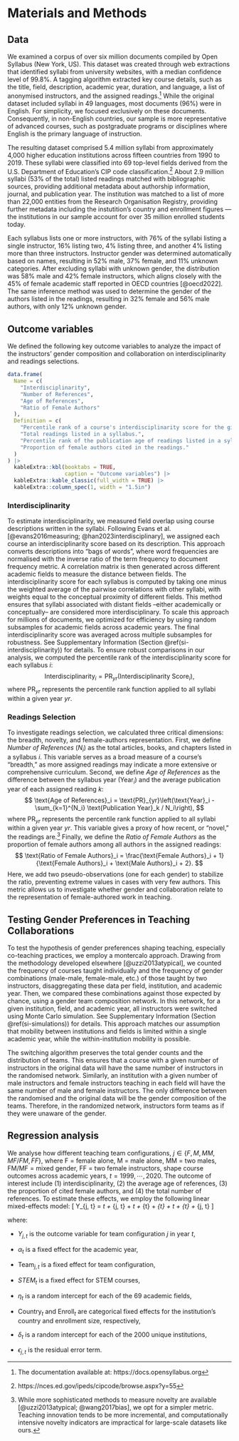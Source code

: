 # Materials and Methods {#sec:methods}

## Data

We examined a corpus of over six million documents compiled by Open Syllabus (New York, US). This dataset was created through web extractions that identified syllabi from university websites, with a median confidence level of 99.8%. A tagging algorithm extracted key course details, such as the  title, field, description, academic year, duration, and language, a list of anonymised instructors, and the assigned readings.^[The documentation available at: https://docs.opensyllabus.org] While the original dataset included syllabi in 49 languages, most documents (96%) were in English. For simplicity, we focused exclusively on these documents. Consequently, in non-English countries, our sample is more representative of advanced courses, such as postgraduate programs or disciplines where English is the primary language of instruction.

The resulting dataset comprised 5.4 million syllabi from approximately 4,000 higher education institutions across fifteen countries from 1990 to 2019. These syllabi were classified into 69 top-level fields derived from the U.S. Department of Education's CIP code classification.^[https://nces.ed.gov/ipeds/cipcode/browse.aspx?y=55] About 2.9 million syllabi (53% of the total) listed readings matched with bibliographic sources, providing additional metadata about  authorship information, journal, and publication year. The institution was matched to a list of more than 22,000 entities from the Research Organisation Registry, providing further metadata including the instutition's country and enrollment figures --- the institutions in our sample account for over 35 million enrolled students today.

Each syllabus lists one or more instructors, with 76% of the syllabi listing a single instructor, 16% listing two, 4% listing three, and another 4% listing more than three instructors. Instructor gender was determined automatically based on names, resulting in 52% male, 37% female, and 11% unknown categories. After excluding syllabi with unknown gender, the distribution was 58% male and 42% female instructors, which aligns closely with the 45% of female academic staff reported in OECD countries [@oecd2022]. The same inference method was used to determine the gender of the authors listed in the readings, resulting in 32% female and 56% male authors, with only 12% unknown gender.

## Outcome variables {-}

We defined the following key outcome variables to analyze the impact of the instructors' gender composition and collaboration on interdisciplinarity and readings selections. 

```r
data.frame(
  Name = c(
    "Interdisciplinarity",
    "Number of References",
    "Age of References",
    "Ratio of Female Authors"
  ),
  Definition = c(
    "Percentile rank of a course's interdisciplinarity score for the given year.",  # nolint
    "Total readings listed in a syllabus.",
    "Percentile rank of the publication age of readings listed in a syllabus.",
    "Proportion of female authors cited in the readings."
  )
) |>
  kableExtra::kbl(booktabs = TRUE,
                  caption = "Outcome variables") |>
  kableExtra::kable_classic(full_width = TRUE) |>
  kableExtra::column_spec(1, width = "1.5in")
```

### Interdisciplinarity {-} 

To estimate interdisciplinarity, we measured field overlap using course descriptions written in the syllabi. Following Evans et al. [@evans2016measuring; @han2023interdisciplinary], we assigned each course an interdisciplinarity score based on its description. This approach converts descriptions into "bags of words", where word frequencies are normalised with the inverse ratio of the term frequency to document frequency metric. A correlation matrix is then generated across different academic fields to measure the distance between fields. The interdisciplinarity score for each syllabus is computed by taking one minus the weighted average of the pairwise correlations with other syllabi, with weights equal to the conceptual proximity of different fields. This method ensures that syllabi associated with distant fields --either academically or conceptually-- are considered more interdisciplinary. To scale this approach for millions of documents, we optimized for efficiency by using random subsamples for academic fields across academic years. The final interdisciplinarity score was averaged across multiple subsamples for robustness. See Supplementary Information (Section \@ref(si-interdisciplinarity)) for details. To ensure robust comparisons in our analysis, we computed the percentile rank of the interdisciplinarity score for each syllabus $i$:
$$
  \text{Interdisciplinarity}_i = \text{PR}_{yr} (\text{Interdisciplinarity Score}_i),
$$
where $\text{PR}_{yr}$ represents the percentile rank function applied to all syllabi within a given year $yr$.


<!-- - TODO: show dendogram and refer the reader to the picture here.  -->
<!-- - TODO: show histogram of interdisciplinary measure / by field / by time.  -->

### Readings Selection {-}

To investigate readings selection, we calculated three critical dimensions: the breadth, novelty, and female-authors representation. First, we define _Number of References_ ($N_i$) as the total articles, books, and chapters listed in a syllabus $i$. This variable serves as a broad measure of a course's "breadth," as more assigned readings may indicate a more extensive or comprehensive curriculum. Second, we define _Age of References_ as the difference between the syllabus year ($\text{Year}_i$) and the average publication year of each assigned reading $k$:  
$$
  \text{Age of References}_i = \text{PR}_{yr}\left(\text{Year}_i - \sum_{k=1}^{N_i} \text{Publication Year}_k / N_i\right),
$$
where $\text{PR}_{yr}$ represents the percentile rank function applied to all syllabi within a given year $yr$. This variable gives a proxy of how recent, or "novel," the readings are.^[While more sophisticated methods to measure novelty are available [@uzzi2013atypical; @wang2017bias], we opt for a simpler metric. Teaching innovation tends to be more incremental, and computationally intensive novelty indicators are impractical for large-scale datasets like ours.] Finally, we define the _Ratio of Female Authors_ as the proportion of female authors among all authors in the assigned readings: 
$$
  \text{Ratio of Female Authors}_i = \frac{\text{Female Authors}_i + 1} {\text{Female Authors}_i + \text{Male Authors}_i + 2}.
$$
Here, we add two pseudo-observations (one for each gender) to stabilize the ratio, preventing extreme values in cases with very few authors. This metric allows us to investigate whether gender and collaboration relate to the representation of female-authored work in teaching.

## Testing Gender Preferences in Teaching Collaborations {-}

To test the hypothesis of gender preferences shaping teaching, especially co-teaching practices, we employ a montercalo approach. Drawing from the methodology developed elsewhere [@uzzi2013atypical], we counted the frequency of courses taught individually and the frequency of gender combinations (male-male, female-male, etc.) of those taught by two instructors, disaggregating these data per field, institution, and academic year. Then, we compared these combinations against those expected by chance, using a gender team composition network. In this network, for a given institution, field, and academic year, all instructors were switched using Monte Carlo simulation. See Supplementary Information (Section \@ref(si-simulations)) for details. This approach matches our assumption that mobility between institutions and fields is limited within a single academic year, while the within-institution mobility is possible. 

The switching algorithm preserves the total gender counts and the distribution of teams. This ensures that a course with a given number of instructors in the original data will have the same number of instructors in the randomised network. Similarly, an institution with a given number of male instructors and female instructors teaching in each field will have the same number of male and female instructors. The only difference between the randomised and the original data will be the gender composition of the teams. Therefore, in the randomized network, instructors form teams as if they were unaware of the gender.

## Regression analysis {-}

We analyse how different teaching team configurations, $j\in \{F, M, MM, MF/FM, FF\}$, where F = female alone, M = male alone, MM = two males, FM/MF = mixed gender, FF = two female instructors, shape course outcomes across academic years, $t = 1999, \cdots, 2020$. The outcome of interest include (1) interdisciplinarity, (2) the average age of references, (3) the proportion of cited female authors, and (4) the total number of references.  To estimate these effects, we employ the following linear mixed-effects model:
\[
Y_{j, t} = 
  \alpha_t + 
  \text{Team}_{j, t} + 
  \text{STEM}_t + \eta_{t} + 
  \text{Country}_{t} + \text{Enroll}_t + \delta_{t} + 
  \epsilon_{j, t}
\]

where: 

- $Y_{j, t}$ is the outcome variable for team configuration $j$ in year $t$,

- $\alpha_t$ is a fixed effect for the academic year,

- $\text{Team}_{j, t}$ is a fixed effect for team configuration,

- $STEM_t$ is a fixed effect for STEM courses,

- $\eta_t$ is a random intercept for each of the 69 academic fields,

- $\text{Country}_{t}$ and $\text{Enroll}_t$ are categorical fixed effects for the institution's country and enrollment size, respectively, 

- $\delta_{t}$ is a random intercept for each of the 2000 unique institutions,

- $\epsilon_{j,t}$ is the residual error term.